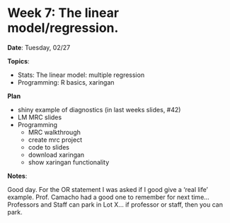# Week 7: The linear model/regression.

**Date**: Tuesday, 02/27 

**Topics**: 

- Stats: The linear model: multiple regression 
- Programming: R basics, xaringan

**Plan**

- shiny example of diagnostics (in last weeks slides, #42)
- LM MRC slides
- Programming
	- MRC walkthrough
	- create mrc project
	- code to slides
	- download xaringan
	- show xaringan functionality

**Notes**: 

Good day. For the OR statement I was asked if I good give a 
'real life' example. Prof. Camacho had a good one to remember 
for next time... Professors and Staff can park in Lot X... if 
professor or staff, then you can park.
